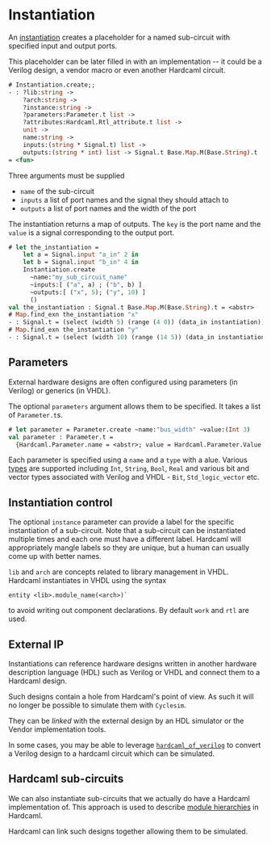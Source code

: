 # Instantiation

<!--
```ocaml
# Hardcaml.Caller_id.set_mode Disabled
- : unit = ()
```
-->

An [instantiation](https://ocaml.janestreet.com/ocaml-core/latest/doc/hardcaml/Hardcaml/Instantiation/index.html)
creates a placeholder for a named sub-circuit with
specified input and output ports.

This placeholder can be later filled in with an implementation -- it
could be a Verilog design, a vendor macro or even another Hardcaml
circuit.

<!--
```ocaml
open Base
open Hardcaml
```
-->

```ocaml
# Instantiation.create;;
- : ?lib:string ->
    ?arch:string ->
    ?instance:string ->
    ?parameters:Parameter.t list ->
    ?attributes:Hardcaml.Rtl_attribute.t list ->
    unit ->
    name:string ->
    inputs:(string * Signal.t) list ->
    outputs:(string * int) list -> Signal.t Base.Map.M(Base.String).t
= <fun>
```

Three arguments must be supplied

- `name` of the sub-circuit
- `inputs` a list of port names and the signal they should attach to
- `outputs` a list of port names and the width of the port

The instantiation returns a map of outputs. The `key` is the port name
and the `value` is a signal corresponding to the output port.

```ocaml
# let the_instantiation =
    let a = Signal.input "a_in" 2 in
    let b = Signal.input "b_in" 4 in
    Instantiation.create
      ~name:"my_sub_circuit_name"
      ~inputs:[ ("a", a) ; ("b", b) ]
      ~outputs:[ ("x", 5); ("y", 10) ]
      ()
val the_instantiation : Signal.t Base.Map.M(Base.String).t = <abstr>
# Map.find_exn the_instantiation "x"
- : Signal.t = (select (width 5) (range (4 0)) (data_in instantiation))
# Map.find_exn the_instantiation "y"
- : Signal.t = (select (width 10) (range (14 5)) (data_in instantiation))
```

## Parameters

External hardware designs are often configured using parameters (in
Verilog) or generics (in VHDL).

The optional `parameters` argument allows them to be specified. It
takes a list of `Parameter.t`s.

```ocaml
# let parameter = Parameter.create ~name:"bus_width" ~value:(Int 3)
val parameter : Parameter.t =
  {Hardcaml.Parameter.name = <abstr>; value = Hardcaml.Parameter.Value.Int 3}
```

Each parameter is specified using a `name` and a `type` with a alue. Various
[types](https://ocaml.janestreet.com/ocaml-core/latest/doc/hardcaml/Hardcaml/Parameter/Value/index.html)
are supported including `Int`, `String`, `Bool`, `Real`
and various bit and vector types associated with Verilog and VHDL -
`Bit`, `Std_logic_vector` etc.

## Instantiation control

The optional `instance` parameter can provide a label for the specific
instantiation of a sub-circuit. Note that a sub-circuit can be
instantiated multiple times and each one must have a different label.
Hardcaml will appropriately mangle labels so they are unique, but a
human can usually come up with better names.

`lib` and `arch` are concepts related to library management in VHDL.
Hardcaml instantiates in VHDL using the syntax

```
entity <lib>.module_name(<arch>)`
```

to avoid writing out component declarations. By default `work` and
`rtl` are used.

## External IP

Instantiations can reference hardware designs written in another
hardware description language (HDL) such as Verilog or VHDL and
connect them to a Hardcaml design.

Such designs contain a hole from Hardcaml's point of view. As such it
will no longer be possible to simulate them with `Cyclesim`.

They can be *linked* with the external design by an HDL simulator or
the Vendor implementation tools.

In some cases, you may be able to leverage
[`hardcaml_of_verilog`](http://github.com/janestreet/hardcaml_of_verilog)
to convert a Verilog design to a hardcaml circuit which can be
simulated.

## Hardcaml sub-circuits

We can also instantiate sub-circuits that we actually do have a
Hardcaml implementation of. This approach is used to describe
[module hierarchies](module_hierarchy.mdx) in Hardcaml.

Hardcaml can link such designs together allowing them to be simulated.
